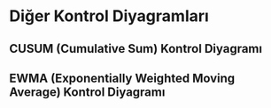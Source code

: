 # Diğer Kontrol Diyagramları

## CUSUM (Cumulative Sum) Kontrol Diyagramı




## EWMA (Exponentially Weighted Moving Average) Kontrol Diyagramı

